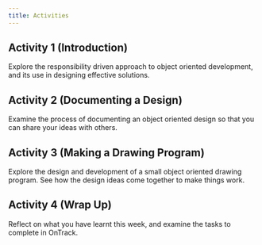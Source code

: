 ```yaml
---
title: Activities
---
```


## Activity 1 (Introduction)

Explore the responsibility driven approach to object oriented development, and its use in designing effective solutions.

## Activity 2 (Documenting a Design)

Examine the process of documenting an object oriented design so that you can share your ideas with others.

## Activity 3 (Making a Drawing Program)

Explore the design and development of a small object oriented drawing program. See how the design ideas come together to make things work.

## Activity 4 (Wrap Up)

Reflect on what you have learnt this week, and examine the tasks to complete in OnTrack.